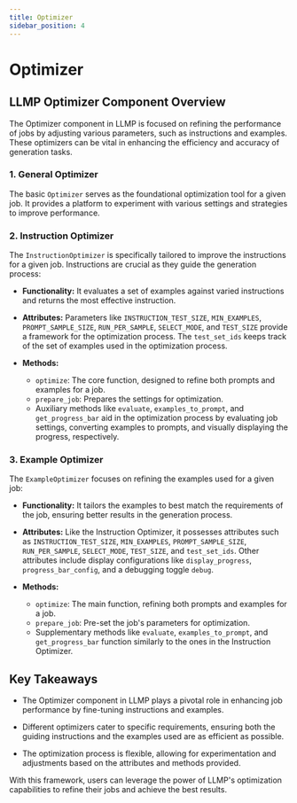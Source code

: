 ```yaml
---
title: Optimizer
sidebar_position: 4
---
```

# Optimizer

## **LLMP Optimizer Component Overview**

The Optimizer component in LLMP is focused on refining the performance of jobs by adjusting various parameters, such as instructions and examples. These optimizers can be vital in enhancing the efficiency and accuracy of generation tasks.

### **1. General Optimizer**

The basic `Optimizer` serves as the foundational optimization tool for a given job. It provides a platform to experiment with various settings and strategies to improve performance.

### **2. Instruction Optimizer**

The `InstructionOptimizer` is specifically tailored to improve the instructions for a given job. Instructions are crucial as they guide the generation process:

- **Functionality:** It evaluates a set of examples against varied instructions and returns the most effective instruction.

- **Attributes:** Parameters like `INSTRUCTION_TEST_SIZE`, `MIN_EXAMPLES`, `PROMPT_SAMPLE_SIZE`, `RUN_PER_SAMPLE`, `SELECT_MODE`, and `TEST_SIZE` provide a framework for the optimization process. The `test_set_ids` keeps track of the set of examples used in the optimization process.

- **Methods:**
  - `optimize`: The core function, designed to refine both prompts and examples for a job.
  - `prepare_job`: Prepares the settings for optimization.
  - Auxiliary methods like `evaluate`, `examples_to_prompt`, and `get_progress_bar` aid in the optimization process by evaluating job settings, converting examples to prompts, and visually displaying the progress, respectively.

### **3. Example Optimizer**

The `ExampleOptimizer` focuses on refining the examples used for a given job:

- **Functionality:** It tailors the examples to best match the requirements of the job, ensuring better results in the generation process.

- **Attributes:** Like the Instruction Optimizer, it possesses attributes such as `INSTRUCTION_TEST_SIZE`, `MIN_EXAMPLES`, `PROMPT_SAMPLE_SIZE`, `RUN_PER_SAMPLE`, `SELECT_MODE`, `TEST_SIZE`, and `test_set_ids`. Other attributes include display configurations like `display_progress`, `progress_bar_config`, and a debugging toggle `debug`.

- **Methods:**
  - `optimize`: The main function, refining both prompts and examples for a job.
  - `prepare_job`: Pre-set the job's parameters for optimization.
  - Supplementary methods like `evaluate`, `examples_to_prompt`, and `get_progress_bar` function similarly to the ones in the Instruction Optimizer.

## **Key Takeaways**

- The Optimizer component in LLMP plays a pivotal role in enhancing job performance by fine-tuning instructions and examples.

- Different optimizers cater to specific requirements, ensuring both the guiding instructions and the examples used are as efficient as possible.

- The optimization process is flexible, allowing for experimentation and adjustments based on the attributes and methods provided.

With this framework, users can leverage the power of LLMP's optimization capabilities to refine their jobs and achieve the best results.
